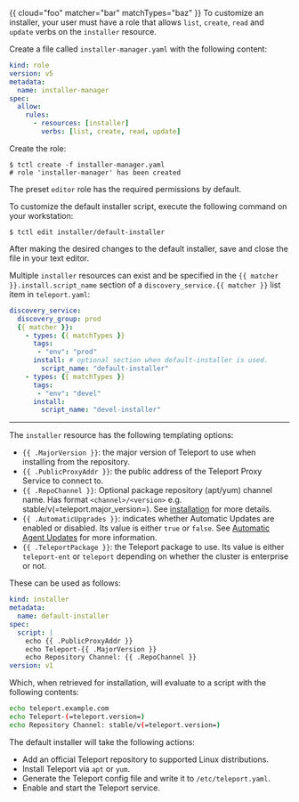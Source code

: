 {{ cloud="foo" matcher="bar" matchTypes="baz" }}
To customize an installer, your user must have a role that allows `list`, `create`, `read` and `update` verbs on the `installer` resource.

Create a file called `installer-manager.yaml` with the following content:
```yaml
kind: role
version: v5
metadata:
  name: installer-manager
spec:
  allow:
    rules:
      - resources: [installer]
        verbs: [list, create, read, update]
```

Create the role:

```code
$ tctl create -f installer-manager.yaml
# role 'installer-manager' has been created
```

The preset `editor` role has the required permissions by default.

To customize the default installer script, execute the following command on
your workstation:

```code
$ tctl edit installer/default-installer
```

After making the desired changes to the default installer, save and close the
file in your text editor. 

Multiple `installer` resources can exist and be specified in the
`{{ matcher }}.install.script_name` section of a `discovery_service.{{ matcher }}` list item in
`teleport.yaml`:

```yaml
discovery_service:
  discovery_group: prod
  {{ matcher }}:
    - types: {{ matchTypes }}
      tags:
       - "env": "prod"
      install: # optional section when default-installer is used.
        script_name: "default-installer"
    - types: {{ matchTypes }}
      tags:
       - "env": "devel"
      install:
        script_name: "devel-installer"
```

---

The `installer` resource has the following templating options:

- `{{ .MajorVersion }}`: the major version of Teleport to use when
  installing from the repository.
- `{{ .PublicProxyAddr }}`: the public address of the Teleport Proxy Service to
connect to.
- `{{ .RepoChannel }}`: Optional package repository (apt/yum) channel name.
Has format `<channel>/<version>` e.g. stable/v(=teleport.major_version=). See [installation](../../installation.mdx#linux) for more details.
- `{{ .AutomaticUpgrades }}`: indicates whether Automatic Updates are enabled or disabled.
  Its value is either `true` or `false`. See
  [Automatic Agent Updates](../../upgrading/automatic-agent-updates.mdx)
  for more information.
- `{{ .TeleportPackage }}`: the Teleport package to use.
  Its value is either `teleport-ent` or `teleport` depending on whether the
  cluster is enterprise or not.

These can be used as follows:

```yaml
kind: installer
metadata:
  name: default-installer
spec:
  script: |
    echo {{ .PublicProxyAddr }}
    echo Teleport-{{ .MajorVersion }}
    echo Repository Channel: {{ .RepoChannel }}
version: v1
```

Which, when retrieved for installation, will evaluate to a script
with the following contents:

```sh
echo teleport.example.com
echo Teleport-(=teleport.version=)
echo Repository Channel: stable/v(=teleport.version=)
```

The default installer will take the following actions:

- Add an official Teleport repository to supported Linux distributions.
- Install Teleport via `apt` or `yum`.
- Generate the Teleport config file and write it to `/etc/teleport.yaml`.
- Enable and start the Teleport service.
